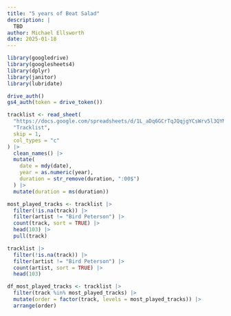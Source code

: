 ```yaml
---
title: "5 years of Beat Salad"
description: |
  TBD
author: Michael Ellsworth
date: 2025-01-18
---
```


```r
library(googledrive)
library(googlesheets4)
library(dplyr)
library(janitor)
library(lubridate)
```


```r
drive_auth()
gs4_auth(token = drive_token())
```

```r
tracklist <- read_sheet(
  "https://docs.google.com/spreadsheets/d/1L_aDq6GCrTqJQqjgYCsWrv5l3QYM2z09rrs-11KnhvM/edit#gid=0",
  "Tracklist",
  skip = 1,
  col_types = "c"
) |> 
  clean_names() |>
  mutate(
    date = mdy(date),
    year = as.numeric(year),
    duration = str_remove(duration, ":00$")
  ) |>
  mutate(duration = ms(duration))
```

```r
most_played_tracks <- tracklist |> 
  filter(!is.na(track)) |> 
  filter(artist != "Bird Peterson") |>
  count(track, sort = TRUE) |> 
  head(103) |>
  pull(track)

tracklist |> 
  filter(!is.na(track)) |> 
  filter(artist != "Bird Peterson") |>
  count(artist, sort = TRUE) |> 
  head(103)
```

```r
df_most_played_tracks <- tracklist |> 
  filter(track %in% most_played_tracks) |>
  mutate(order = factor(track, levels = most_played_tracks)) |>
  arrange(order)
```

